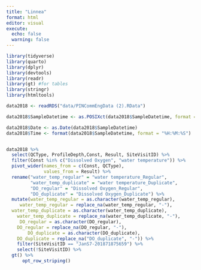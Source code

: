 ```yaml
---
title: "Linnea"
format: html
editor: visual
execute:
  echo: false
  warning: false
---
```


```r
library(tidyverse)
library(quarto)
library(dplyr)
library(devtools)
library(readr)
library(gt) #for tables
library(stringr)
library(htmltools)
```

```r
data2018 <- readRDS("data/PINCommEngData (2).RData")
```

```r
data2018$SampleDatetime <- as.POSIXct(data2018$SampleDatetime, format = "%m/%d/%Y %H:%M:%S")

data2018$Date <- as.Date(data2018$SampleDatetime)
data2018$Time <- format(data2018$SampleDatetime, format = "%H:%M:%S")


data2018 %>% 
  select(QCType, ProfileDepth,Const, Result, SiteVisitID) %>% 
  filter(Const %in% c("Dissolved Oxygen", "water temperature")) %>% 
  pivot_wider(names_from = c(Const, QCType),
              values_from = Result) %>%
  rename("water_temp_regular" = "water temperature_Regular",
         "water_temp_duplicate" = "water temperature_Duplicate",
         "DO_regular" = "Dissolved Oxygen_Regular",
         "DO_duplicate" = "Dissolved Oxygen_Duplicate") %>%
  mutate(water_temp_regular = as.character(water_temp_regular),
     water_temp_regular = replace_na(water_temp_regular, "-"),
  water_temp_duplicate = as.character(water_temp_duplicate),
    water_temp_duplicate = replace_na(water_temp_duplicate, "-"),
     DO_regular = as.character(DO_regular),
    DO_regular = replace_na(DO_regular, "-"),
        DO_duplicate = as.character(DO_duplicate),
    DO_duplicate = replace_na("DO_duplicate", "-")) %>%
    filter(SiteVisitID == "JanS7-201871875659") %>%
    select(!SiteVisitID) %>% 
  gt() %>% 
      opt_row_striping()
```
